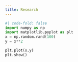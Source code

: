 ```yaml
---
title: Research
--- 
```



```python
#| code-fold: false
import numpy as np
import matplotlib.pyplot as plt
x = np.random.rand(100)
y = x**2  

plt.plot(x,y)
plt.show()
```  

